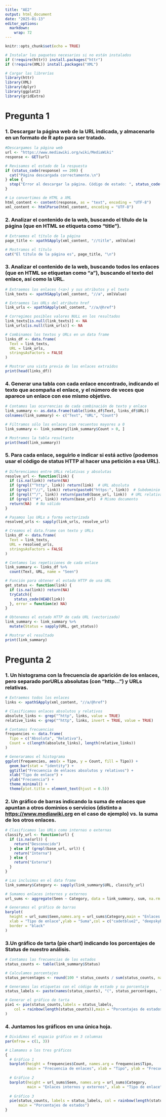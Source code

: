 ```yaml
---
title: "AE2"
output: html_document
date: "2025-01-13"
editor_options: 
  markdown: 
    wrap: 72
---
```


```r
knitr::opts_chunk$set(echo = TRUE)
```

```r
# Instalar los paquetes necesarios si no están instalados
if (!require(httr)) install.packages("httr")
if (!require(XML)) install.packages("XML")

# Cargar las librerías
library(httr)
library(XML)
library(dplyr)
library(ggplot2)
library(gridExtra)
```

# Pregunta 1

### 1. Descargar la página web de la URL indicada, y almacenarlo en un formato de R apto para ser tratado.

```r
#Descargamos la página web
url <- "https://www.mediawiki.org/wiki/MediaWiki"
response <- GET(url)

# Revisamos el estado de la respuesta
if (status_code(response) == 200) {
  cat("Página descargada correctamente.\n")
} else {
  stop("Error al descargar la página. Código de estado: ", status_code(response))
}

# Lo convertimos de HTML a XML
html_content <- content(response, as = "text", encoding = "UTF-8")
xml_content <- htmlParse(html_content, encoding = "UTF-8")
```

### 2. Analizar el contenido de la web, buscando el título de la página (que en HTML se etiqueta como “title”).

```r
# Extraemos el título de la página
page_title <- xpathSApply(xml_content, "//title", xmlValue)

# Mostramos el título
cat("El título de la página es", page_title, "\n")
```

### 3. Analizar el contenido de la web, buscando todos los enlaces (que en HTML se etiquetan como “a”), buscando el texto del enlace, así como la URL.

```r
# Extraemos los enlaces (<a>) y sus atributos y el texto
link_texts <- xpathSApply(xml_content, "//a", xmlValue)

# Extraemos las URLs del atributo href
link_urls <- xpathSApply(xml_content, "//a/@href")

# Corregimos posibles valores NULL en los resultados
link_texts[is.null(link_texts)] <- NA
link_urls[is.null(link_urls)] <- NA

# Combinamos los textos y URLs en un data frame
links_df <- data.frame(
  Text = link_texts,
  URL = link_urls,
  stringsAsFactors = FALSE
)

# Mostrar una vista previa de los enlaces extraídos
print(head(links_df))
```

### 4. Generar una tabla con cada enlace encontrado, indicando el texto que acompaña el enlace, y el número de veces que aparece un enlace con ese mismo objetivo.

```r
# Contamos las ocurrencias de cada combinación de texto y enlace
link_summary <- as.data.frame(table(links_df$Text, links_df$URL))
colnames(link_summary) <- c("Text", "URL", "Count")

# Filtramos sólo los enlaces con recuentos mayores a 0
link_summary <- link_summary[link_summary$Count > 0, ]

# Mostramos la tabla resultante
print(head(link_summary))
```

### 5. Para cada enlace, seguirlo e indicar si está activo (podemos usar el código de status HTTP al hacer una petición a esa URL).

```r
# Diferenciamos entre URLs relativas y absolutas
resolve_url <- function(link) {
  if (is.na(link)) return(NA)
  if (grepl("^http", link)) return(link)  # URL absoluta
  if (grepl("^//", link)) return(paste0("https:", link))  # Subdominio
  if (grepl("^/", link)) return(paste0(base_url, link))  # URL relativa
  if (grepl("^#", link)) return(base_url)  # Mismo documento
  return(NA)  # No válido
}

# Pasamos las URLs a forma vectorizada
resolved_urls <- sapply(link_urls, resolve_url)

# Creamos el data.frame con texto y URLs
links_df <- data.frame(
  Text = link_texts,
  URL = resolved_urls,
  stringsAsFactors = FALSE
)

# Contamos las repeticiones de cada enlace
link_summary <- links_df %>%
  count(Text, URL, name = "Seen")

# Función para obtener el estado HTTP de una URL
get_status <- function(link) {
  if (is.na(link)) return(NA)
  tryCatch({
    status_code(HEAD(link))
  }, error = function(e) NA)
}

# Obtenemos el estado HTTP de cada URL (vectorizado)
link_summary <- link_summary %>%
  mutate(Status = sapply(URL, get_status))

# Mostrar el resultado
print(link_summary)

```

# Pregunta 2

### 1. Un histograma con la frecuencia de aparición de los enlaces, pero separado porURLs absolutas (con “http…”) y URLs relativas.

```r
# Extraemos todos los enlaces
links <- xpathSApply(xml_content, "//a/@href")

# Clasificamos enlaces absolutos y relativos
absolute_links <- grep("^http", links, value = TRUE)
relative_links <- grep("^http", links, invert = TRUE, value = TRUE)

# Contamos frecuencias
frequencies <- data.frame(
  Tipo = c("Absoluta", "Relativa"),
  Count = c(length(absolute_links), length(relative_links))
)

# Generaramos el histograma
ggplot(frequencies, aes(x = Tipo, y = Count, fill = Tipo)) +
  geom_bar(stat = "identity") +
  ggtitle("Frecuencia de enlaces absolutos y relativos") +
  xlab("Tipo de enlace") +
  ylab("Frecuencia") +
  theme_minimal() +
  theme(plot.title = element_text(hjust = 0.5))
```

### 2. Un gráfico de barras indicando la suma de enlaces que apuntan a otros dominios o servicios (distinto a <https://www.mediawiki.org> en el caso de ejemplo) vs. la suma de los otros enlaces.

```r
# Clasificamos las URLs como internas o externas
classify_url <- function(url) {
  if (is.na(url)) {
    return("Desconocido")
  } else if (grepl(base_url, url)) {
    return("Interna")
  } else {
    return("Externa")
  }
}

# Las incluimos en el data frame
link_summary$Category <- sapply(link_summary$URL, classify_url)

# Sumamos enlaces internos y externos
url_sums <- aggregate(Seen ~ Category, data = link_summary, sum, na.rm = TRUE)

# Generamos el gráfico de barras
barplot(
  height = url_sums$Seen,names.arg = url_sums$Category,main = "Enlaces internos y externos",
  xlab = "Tipo de enlace",ylab = "Suma",col = c("cadetblue2", "deepskyblue1"),
  border = "black"
)

```

### 3.Un gráfico de tarta (pie chart) indicando los porcentajes de Status de nuestro análisis.

```r
# Contamos las frecuencias de los estados
status_counts <- table(link_summary$Status)

# Calculamos porcentajes
status_percentages <- round(100 * status_counts / sum(status_counts, na.rm = TRUE), 1)

# Generamos las etiquetas con el código de estado y su porcentaje
status_labels <- paste(names(status_counts), "(", status_percentages, "%)", sep = "")

# Generar el gráfico de tarta
pie1 <- pie(status_counts,labels = status_labels,
    col = rainbow(length(status_counts)),main = "Porcentajes de estados de los enlaces"
)

```

### 4. Juntamos los gráficos en una única hoja.

```r
# Dividimos el espacio gráfico en 3 columnas
par(mfrow = c(1, 3))

# Llamamos a los tres gráficos
{
  # Gráfico 1
  barplot(height = frequencies$Count, names.arg = frequencies$Tipo, 
          main = "Frecuencia de enlaces", xlab = "Tipo", ylab = "Frecuencia")
  
  # Gráfico 2
  barplot(height = url_sums$Seen, names.arg = url_sums$Category, 
          main = "Enlaces internos y externos", xlab = "Tipo de enlace", ylab = "Suma")
  
  # Gráfico 3
  pie(status_counts, labels = status_labels, col = rainbow(length(status_counts)),
      main = "Porcentajes de estados")
}
```
